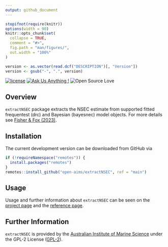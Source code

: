 ```yaml
---
output: github_document
---
```


<!-- README.md is generated from README.Rmd. Please edit that file -->

```r
stopifnot(require(knitr))
options(width = 90)
knitr::opts_chunk$set(
  collapse = TRUE,
  comment = "#>",
  fig.path = "man/figures/",
  out.width = "100%"
)
```

```r
version <- as.vector(read.dcf("DESCRIPTION")[, "Version"])
version <- gsub("-", ".", version)
```

[![license](https://img.shields.io/badge/license-GPL--2-lightgrey.svg)](https://choosealicense.com/)
[![Ask Us Anything
\!](https://img.shields.io/badge/Ask%20us-anything-1abc9c.svg)](https://github.com/open-AIMS/extractNSEC/issues/new)
![Open Source
Love](https://badges.frapsoft.com/os/v2/open-source.svg?v=103)
<!-- badges: end -->

## Overview 

`extractNSEC` package extracts the NSEC estimate from supported fitted frequentest (drc) and Bayesian (bayesnec) model objects. For more details see [Fisher & Fox (2023)](https://doi.org/10.1002/etc.5610).

## Installation

The current development version can be downloaded from GitHub via

```r
if (!requireNamespace("remotes")) {
  install.packages("remotes")
}
remotes::install_github("open-aims/extractNSEC", ref = "main")
```

## Usage

Usage and further information about `extractNSEC` can be seen on the [project
page](https://open-aims.github.io/extractNSEC/) and the
[reference page](https://open-aims.github.io/extractNSEC/reference/).

## Further Information

`extractNSEC` is provided by the
[Australian Institute of Marine Science](https://www.aims.gov.au) under the
GPL-2 License ([GPL-2](https://opensource.org/license/gpl-2-0/)).
